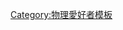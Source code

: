 {{Userbox
|border-c=#000000
|border-s=1
|id-c=#ffffff
|id-s=12
|id-fc=#000000
|info-c=#000000
|info-s=9
|info-fc=#ffffff
|id=[[File:Calabi-Yau.png|60px]]
|info=这个用户认为[[弦理论|<span style="color:yellow;">弦理论</span>]]就是人类探寻的[[万有理论|<span style="color:yellow;">万有理论</span>]]。
}}<noinclude>
[[Category:物理愛好者模板]]
</noinclude>